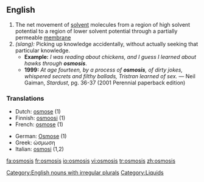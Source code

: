 ==English==
{{en-noun|-}}
# The net movement of [[solvent]] molecules from a region of high solvent potential to a region of lower solvent potential through a partially permeable [[membrane]]
# ''(slang):'' Picking up knowledge accidentally, without actually seeking that particular knowledge. 
#* '''Example:''' ''I was reading about chickens, and I guess I learned about hawks through '''osmosis'''''.
#* '''1999:''' ''At age fourteen, by a process of '''osmosis''', of dirty jokes, whispered secrets and filthy ballads, Tristran learned of sex.''  &mdash; Neil Gaiman, ''Stardust'', pg. 36-37 (2001 Perennial paperback edition)

===Translations===
{{top}}
*Dutch: [[osmose]] {{f}} (1)
*Finnish: [[osmoosi]] (1)
*French: [[osmose]] {{f}} (1)
{{mid}}
*German: [[Osmose]] {{f}} (1)
*Greek: ώσμωση
*Italian: [[osmosi]] {{f}} (1,2)
{{bottom}}

[[Category:English nouns with irregular plurals]]
[[Category:Liquids]]

[[fa:osmosis]]
[[fr:osmosis]]
[[io:osmosis]]
[[vi:osmosis]]
[[tr:osmosis]]
[[zh:osmosis]]